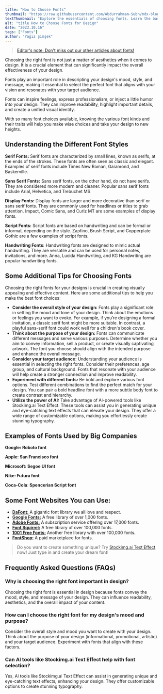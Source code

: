 ```yaml
---
title: "How to Choose Fonts"
thumbnail: "https://raw.githubusercontent.com/Abdurrahman-Subh/mdx-blog/main/images/title-how-to-choose-fonts.png"
textThumbnail: "Explore the essentials of choosing fonts. Learn the basics of font in design."
alt: "title How to Choose Fonts for Design"
date: "2023.10.16"
tags: ["Fonts"]
author: "Yağız Şimşek"
---
```


<CustomImage
  src="https://raw.githubusercontent.com/Abdurrahman-Subh/mdx-blog/main/images/title-how-to-choose-fonts.png"
  alt="title How to Choose Fonts for Design"
/>

> [Editor's note: Don't miss out our other articles about fonts!](https://stockimg.ai/blog/fonts)

Choosing the right font is not just a matter of aesthetics when it comes to design. It is a crucial element that can significantly impact the overall effectiveness of your design.

Fonts play an important role in descripting your design's mood, style, and message, making it essential to select the perfect font that aligns with your vision and resonates with your target audience.

Fonts can inspire feelings, express professionalism, or inject a little humor into your design. They can improve readability, highlight important details, and create a unified visual identity. 

With so many font choices available, knowing the various font kinds and their traits will help you make wise choices and take your design to new heights.

## Understanding the Different Font Styles

**Serif Fonts:** Serif fonts are characterized by small lines, known as serifs, at the ends of the strokes. These fonts are often seen as classic and elegant. Examples of serif fonts include Times New Roman, Garamond, and Baskerville.
<CustomImage
  src="https://raw.githubusercontent.com/Abdurrahman-Subh/mdx-blog/main/images/fonts-serif.jpg"
  alt="serif fonts"
/>

**Sans Serif Fonts:** Sans serif fonts, on the other hand, do not have serifs. They are considered more modern and cleaner. Popular sans serif fonts include Arial, Helvetica, and Trebuchet MS.
<CustomImage
  src="https://raw.githubusercontent.com/Abdurrahman-Subh/mdx-blog/main/images/fonts-sans-serif.png"
  alt="sans serif fonts"
/>

**Display Fonts:** Display fonts are larger and more decorative than serif or sans serif fonts. They are commonly used for headlines or titles to grab attention. Impact, Comic Sans, and Curlz MT are some examples of display fonts.
<CustomImage
  src="https://raw.githubusercontent.com/Abdurrahman-Subh/mdx-blog/main/images/fonts-display.jpg"
  alt="display fonts"
/>

**Script Fonts:** Script fonts are based on handwriting and can be formal or informal, depending on the style. Zapfino, Brush Script, and Copperplate Gothic are a few examples of script fonts.
<CustomImage
  src="https://raw.githubusercontent.com/Abdurrahman-Subh/mdx-blog/main/images/fonts-script.png"
  alt="script fonts"
/>

**Handwriting Fonts:** Handwriting fonts are designed to mimic actual handwriting. They are versatile and can be used for personal notes, invitations, and more. Anna, Lucida Handwriting, and KG Handwriting are popular handwriting fonts.
<CustomImage
  src="https://raw.githubusercontent.com/Abdurrahman-Subh/mdx-blog/main/images/fonts-handwriting.jpg"
  alt="handwriting fonts"
/>

## Some Additional Tips for Choosing Fonts

Choosing the right fonts for your designs is crucial in creating visually appealing and effective content. Here are some additional tips to help you make the best font choices:

- **Consider the overall style of your design:** Fonts play a significant role in setting the mood and tone of your design. Think about the emotions or feelings you want to evoke. For example, if you're designing a formal invitation, a classic serif font might be more suitable. In contrast, a playful sans-serif font could work well for a children's book cover.
- **Think about the purpose of your design:** Fonts can communicate different messages and serve various purposes. Determine whether you aim to convey information, sell a product, or create visually captivating artwork. The font you choose should align with the intended purpose and enhance the overall message.
- **Consider your target audience:** Understanding your audience is essential in selecting the right fonts. Consider their preferences, age group, and cultural background. Fonts that resonate with your audience will help create a stronger connection and improve readability.
- **Experiment with different fonts:** Be bold and explore various font options. Test different combinations to find the perfect match for your design. You can pair a bold headline font with a more subtle body font to create contrast and hierarchy.
- **Utilize the power of AI:** Take advantage of AI-powered tools like Stockimg.ai Text Effect. These tools can assist you in generating unique and eye-catching text effects that can elevate your design. They offer a wide range of customizable options, making you effortlessly create stunning typography.

## Examples of Fonts Used by Big Companies
	
**Google: Roboto font**
<CustomImage
  src="https://raw.githubusercontent.com/Abdurrahman-Subh/mdx-blog/main/images/logo-google-text.png"
  alt="Google Logo"
/>

**Apple: San Francisco font**
<CustomImage
  src="https://raw.githubusercontent.com/Abdurrahman-Subh/mdx-blog/main/images/logo-apple-text.png"
  alt="Apple Logo"
/>

**Microsoft: Segoe UI font**
<CustomImage
  src="https://raw.githubusercontent.com/Abdurrahman-Subh/mdx-blog/main/images/logo-microsoft-text.jpg"
  alt="Microsoft Logo"
/>

**Nike: Futura font**
<CustomImage
  src="https://raw.githubusercontent.com/Abdurrahman-Subh/mdx-blog/main/images/logo-nike-text.jpg"
  alt="Nike Logo"
/>

**Coca-Cola: Spencerian Script font**
<CustomImage
  src="https://raw.githubusercontent.com/Abdurrahman-Subh/mdx-blog/main/images/logo-coca-cola.jpg"
  alt="Coca-cola Logo"
/>

## Some Font Websites You can Use:

- **[DaFont:](https://www.dafont.com/)** A gigantic font library we all love and respect.
- **[Google Fonts:](https://fonts.google.com/)** A free library of over 1,000 fonts.
- **[Adobe Fonts:](https://fonts.adobe.com/)** A subscription service offering over 17,000 fonts.
- **[Font Squirrel:](https://www.fontsquirrel.com/)** A free library of over 100,000 fonts.
- **[1001 Free Fonts:](https://www.1001freefonts.com/)** Another free library with over 100,000 fonts.
- **[FontShop:](FontShop)** A paid marketplace for fonts.

> Do you want to create something unique? Try [Stockimg.ai Text Effect](https://stockimg.ai/) now! Just type in and create your dream font! 

## Frequently Asked Questions (FAQs)
### Why is choosing the right font important in design?
Choosing the right font is essential in design because fonts convey the mood, style, and message of your design. They can influence readability, aesthetics, and the overall impact of your content.
### How can I choose the right font for my design's mood and purpose?
Consider the overall style and mood you want to create with your design. Think about the purpose of your design (informational, promotional, artistic) and your target audience. Experiment with fonts that align with these factors.
### Can AI tools like Stockimg.ai Text Effect help with font selection?
Yes, AI tools like Stockimg.ai Text Effect can assist in generating unique and eye-catching text effects, enhancing your design. They offer customizable options to create stunning typography.
